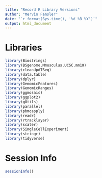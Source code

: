 ```yaml
---
title: "Record R Library Versions"
author: "Mervin Fansler"
date: "`r format(Sys.time(), '%d %B %Y')`"
output: html_document
---
```


# Libraries
```r
library(Biostrings)
library(BSgenome.Mmusculus.UCSC.mm10)
library(cleanUpdTSeq)
library(data.table)
library(dplyr)
library(GenomicFeatures)
library(GenomicRanges)
library(ggmosaic)
library(ggplot2)
library(gUtils)
library(parallel)
library(pbmcapply)
library(readr)
library(rtracklayer)
library(scater)
library(SingleCellExperiment)
library(stringr)
library(tidyverse)
```

# Session Info
```r
sessionInfo()
```
